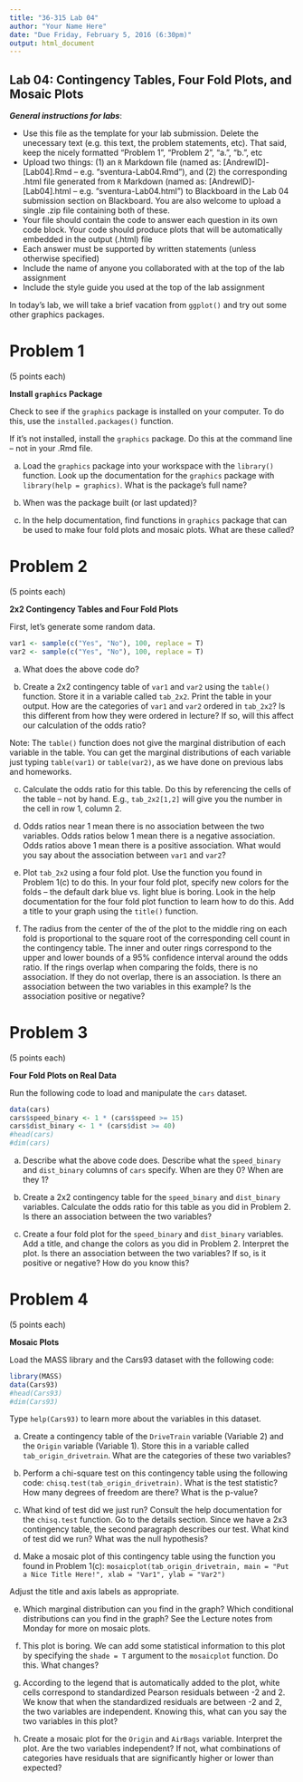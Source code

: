 ```yaml
---
title: "36-315 Lab 04"
author: "Your Name Here"
date: "Due Friday, February 5, 2016 (6:30pm)"
output: html_document
---
```


##  Lab 04:  Contingency Tables, Four Fold Plots, and Mosaic Plots

***General instructions for labs***: 

+  Use this file as the template for your lab submission.  Delete the unecessary text (e.g. this text, the problem statements, etc).  That said, keep the nicely formatted "Problem 1", "Problem 2", "a.", "b.", etc
+  Upload two things:  (1) an `R` Markdown file (named as:  [AndrewID]-[Lab04].Rmd -- e.g. "sventura-Lab04.Rmd"), and (2) the corresponding .html file generated from `R` Markdown (named as:  [AndrewID]-[Lab04].html -- e.g. "sventura-Lab04.html") to Blackboard in the Lab 04 submission section on Blackboard.  You are also welcome to upload a single .zip file containing both of these.
+  Your file should contain the code to answer each question in its own code block.  Your code should produce plots that will be automatically embedded in the output (.html) file
+  Each answer must be supported by written statements (unless otherwise specified)
+  Include the name of anyone you collaborated with at the top of the lab assignment
+  Include the style guide you used at the top of the lab assignment


In today's lab, we will take a brief vacation from `ggplot()` and try out some other graphics packages.


#  Problem 1

(5 points each)

**Install `graphics` Package**

Check to see if the `graphics` package is installed on your computer.  To do this, use the `installed.packages()` function.

If it's not installed, install the `graphics` package.  Do this at the command line -- not in your .Rmd file.  

a.  Load the `graphics` package into your workspace with the `library()` function.  Look up the documentation for the `graphics` package with `library(help = graphics)`.  What is the package's full name?  

b.  When was the package built (or last updated)?

c.  In the help documentation, find functions in `graphics` package that can be used to make four fold plots and mosaic plots.  What are these called?


#  Problem 2

(5 points each)

**2x2 Contingency Tables and Four Fold Plots**

First, let's generate some random data.


```r
var1 <- sample(c("Yes", "No"), 100, replace = T)
var2 <- sample(c("Yes", "No"), 100, replace = T)
```

a.  What does the above code do?

b.  Create a 2x2 contingency table of `var1` and `var2` using the `table()` function.  Store it in a variable called `tab_2x2`.  Print the table in your output.  How are the categories of `var1` and `var2` ordered in `tab_2x2`?  Is this different from how they were ordered in lecture?  If so, will this affect our calculation of the odds ratio?

Note:  The `table()` function does not give the marginal distribution of each variable in the table.  You can get the marginal distributions of each variable just typing `table(var1)` or `table(var2)`, as we have done on previous labs and homeworks.

c.  Calculate the odds ratio for this table.  Do this by referencing the cells of the table -- not by hand.  E.g., `tab_2x2[1,2]` will give you the number in the cell in row 1, column 2.

d.  Odds ratios near 1 mean there is no association between the two variables.  Odds ratios below 1 mean there is a negative association.  Odds ratios above 1 mean there is a positive association.  What would you say about the association between `var1` and `var2`?

e.  Plot `tab_2x2` using a four fold plot.  Use the function you found in Problem 1(c) to do this.  In your four fold plot, specify new colors for the folds -- the default dark blue vs. light blue is boring.  Look in the help documentation for the four fold plot function to learn how to do this.  Add a title to your graph using the `title()` function.

f.  The radius from the center of the of the plot to the middle ring on each fold is proportional to the square root of the corresponding cell count in the contingency table.  The inner and outer rings correspond to the upper and lower bounds of a 95% confidence interval around the odds ratio.  If the rings overlap when comparing the folds, there is no association.  If they do not overlap, there is an association.  Is there an association between the two variables in this example?  Is the association positive or negative?


#  Problem 3

(5 points each)

**Four Fold Plots on Real Data**

Run the following code to load and manipulate the `cars` dataset.

```r
data(cars)
cars$speed_binary <- 1 * (cars$speed >= 15)
cars$dist_binary <- 1 * (cars$dist >= 40)
#head(cars)
#dim(cars)
```

a.  Describe what the above code does.  Describe what the `speed_binary` and `dist_binary` columns of `cars` specify.  When are they 0?  When are they 1?

b.  Create a 2x2 contingency table for the `speed_binary` and `dist_binary` variables.  Calculate the odds ratio for this table as you did in Problem 2.  Is there an association between the two variables?

c.  Create a four fold plot for the `speed_binary` and `dist_binary` variables.  Add a title, and change the colors as you did in Problem 2.  Interpret the plot.  Is there an association between the two variables?  If so, is it positive or negative?  How do you know this?


#  Problem 4

(5 points each)

**Mosaic Plots**

Load the MASS library and the Cars93 dataset with the following code:

```r
library(MASS)
data(Cars93)
#head(Cars93)
#dim(Cars93)
```

Type `help(Cars93)` to learn more about the variables in this dataset.

a.  Create a contingency table of the `DriveTrain` variable (Variable 2) and the `Origin` variable (Variable 1).  Store this in a variable called `tab_origin_drivetrain`.  What are the categories of these two variables?

b.  Perform a chi-square test on this contingency table using the following code:  `chisq.test(tab_origin_drivetrain)`.  What is the test statistic?  How many degrees of freedom are there?  What is the p-value?

c.  What kind of test did we just run?  Consult the help documentation for the `chisq.test` function.  Go to the details section.  Since we have a 2x3 contingency table, the second paragraph describes our test.  What kind of test did we run?  What was the null hypothesis?  

d.  Make a mosaic plot of this contingency table using the function you found in Problem 1(c):  `mosaicplot(tab_origin_drivetrain, main = "Put a Nice Title Here!", xlab = "Var1", ylab = "Var2")`

Adjust the title and axis labels as appropriate.

e.  Which marginal distribution can you find in the graph?  Which conditional distributions can you find in the graph?  See the Lecture notes from Monday for more on mosaic plots.

f.  This plot is boring.  We can add some statistical information to this plot by specifying the `shade = T` argument to the `mosaicplot` function.  Do this.  What changes?

g.  According to the legend that is automatically added to the plot, white cells correspond to standardized Pearson residuals between -2 and 2.  We know that when the standardized residuals are between -2 and 2, the two variables are independent.  Knowing this, what can you say the two variables in this plot?

h.  Create a mosaic plot for the `Origin` and `AirBags` variable.  Interpret the plot.  Are the two variables independent?  If not, what combinations of categories have residuals that are significantly higher or lower than expected?

